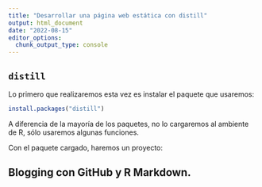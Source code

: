```yaml
---
title: "Desarrollar una página web estática con distill"
output: html_document
date: "2022-08-15"
editor_options: 
  chunk_output_type: console
---
```


## `distill`

Lo primero que realizaremos esta vez es instalar el paquete que usaremos:

```r
install.packages("distill")
```

A diferencia de la mayoría de los paquetes, no lo cargaremos al ambiente de R, sólo usaremos algunas funciones.

Con el paquete cargado, haremos un proyecto:



## Blogging con GitHub y R Markdown.

